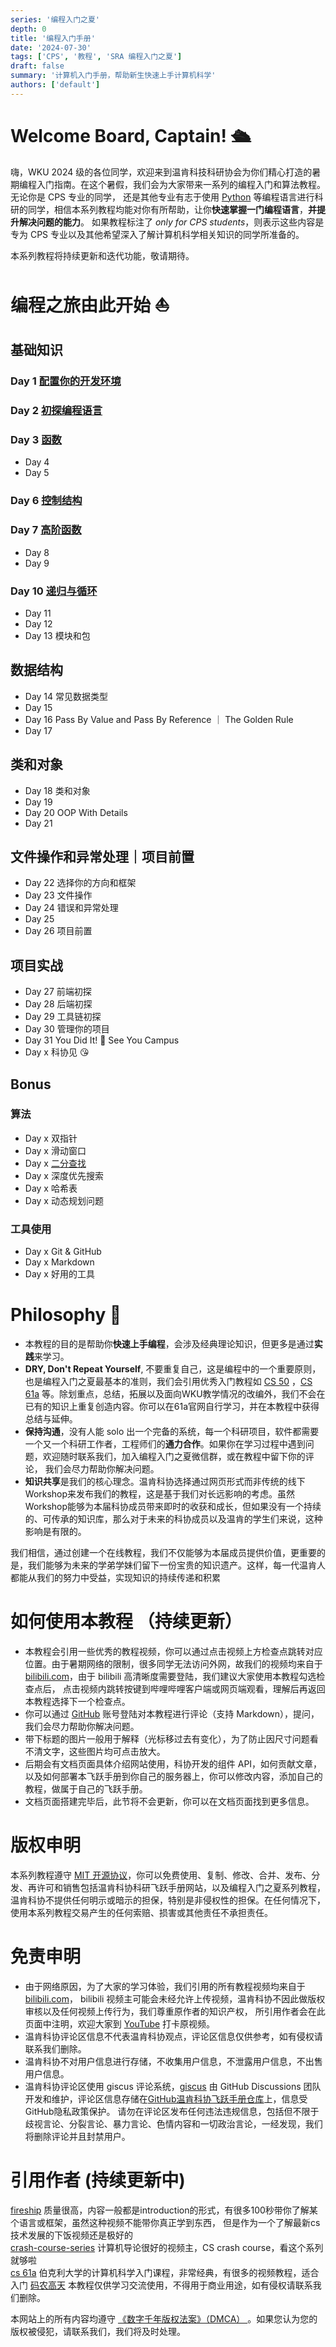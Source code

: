 ```yaml
---
series: '编程入门之夏'
depth: 0
title: '编程入门手册'
date: '2024-07-30'
tags: ['CPS', '教程', 'SRA 编程入门之夏']
draft: false
summary: '计算机入门手册，帮助新生快速上手计算机科学'
authors: ['default']
---
```



# Welcome Board, Captain! 🛳️

嗨，WKU 2024 级的各位同学，欢迎来到温肯科技科研协会为你们精心打造的暑期编程入门指南。在这个暑假，我们会为大家带来一系列的编程入门和算法教程。无论你是 CPS 专业的同学，
还是其他专业有志于使用 [Python](https://python.org) 等编程语言进行科研的同学，相信本系列教程均能对你有所帮助，让你**快速掌握一门编程语言**，**并提升解决问题的能力**。
如果教程标注了 _only for CPS students_，则表示这些内容是专为 CPS 专业以及其他希望深入了解计算机科学相关知识的同学所准备的。

本系列教程将持续更新和迭代功能，敬请期待。

<Divider />

# 编程之旅由此开始 ⛵️

## 基础知识

### Day 1 [配置你的开发环境](configure-your-computer)

### Day 2 [初探编程语言](../programming-language)

### Day 3 [函数](python-functions)

- Day 4
- Day 5

### Day 6 [控制结构](control-structure)

### Day 7 [高阶函数](higher-order-function)

- Day 8
- Day 9

### Day 10 [递归与循环](recursive-loop-structure)

- Day 11
- Day 12
- Day 13 模块和包

## 数据结构

- Day 14 常见数据类型
- Day 15
- Day 16 Pass By Value and Pass By Reference ｜ The Golden Rule
- Day 17

## 类和对象

- Day 18 类和对象
- Day 19
- Day 20 OOP With Details
- Day 21

## 文件操作和异常处理｜项目前置

- Day 22 选择你的方向和框架
- Day 23 文件操作
- Day 24 错误和异常处理
- Day 25
- Day 26 项目前置

## 项目实战

- Day 27 前端初探
- Day 28 后端初探
- Day 29 工具链初探
- Day 30 管理你的项目
- Day 31 You Did It! 🎉 See You Campus
- Day x 科协见 😘

## Bonus

### 算法

- Day x 双指针
- Day x 滑动窗口
- Day x [二分查找](../binary-search)
- Day x 深度优先搜索
- Day x 哈希表
- Day x 动态规划问题

### 工具使用

- Day x Git & GitHub
- Day x Markdown
- Day x 好用的工具

<Divider />

# Philosophy 📜

- 本教程的目的是帮助你**快速上手编程**，会涉及经典理论知识，但更多是通过**实践**来学习。
- **DRY, Don't Repeat Yourself**, 不要重复自己，这是编程中的一个重要原则，也是编程入门之夏最基本的准则，我们会引用优秀入门教程如 [CS 50](https://pll.harvard.edu/course/cs50-introduction-computer-science)
  ，[CS 61a](https://cs61a.org/) 等。除划重点，总结，拓展以及面向WKU教学情况的改编外，我们不会在已有的知识上重复创造内容。你可以在61a官网自行学习，并在本教程中获得总结与延伸。
- **保持沟通**，没有人能 solo 出一个完备的系统，每一个科研项目，软件都需要一个又一个科研工作者，工程师们的**通力合作**。如果你在学习过程中遇到问题，欢迎随时联系我们，加入编程入门之夏微信群，或在教程中留下你的评论，
  我们会尽力帮助你解决问题。
- **知识共享**是我们的核心理念。温肯科协选择通过网页形式而非传统的线下Workshop来发布我们的教程，这是基于我们对长远影响的考虑。虽然Workshop能够为本届科协成员带来即时的收获和成长，但如果没有一个持续的、可传承的知识库，那么对于未来的科协成员以及温肯的学生们来说，这种影响是有限的。

我们相信，通过创建一个在线教程，我们不仅能够为本届成员提供价值，更重要的是，我们能够为未来的学弟学妹们留下一份宝贵的知识遗产。这样，每一代温肯人都能从我们的努力中受益，实现知识的持续传递和积累

<Divider />

# 如何使用本教程 （持续更新）

- 本教程会引用一些优秀的教程视频，你可以通过点击视频上方检查点跳转对应位置。由于暑期网络的限制，很多同学无法访问外网，故我们的视频均来自于 [bilibili.com](https://bilibili.com)，由于 bilibili 高清晰度需要登陆，我们建议大家使用本教程勾选检查点后，
  点击视频内跳转按键到哔哩哔哩客户端或网页端观看，理解后再返回本教程选择下一个检查点。
- 你可以通过 [GitHub](https://github.com) 账号登陆对本教程进行评论（支持 Markdown），提问，我们会尽力帮助你解决问题。
- 带下标题的图片一般用于解释（光标移过去有变化），为了防止因尺寸问题看不清文字，这些图片均可点击放大。
- 后期会有文档页面具体介绍网站使用，科协开发的组件 API，如何贡献文章，以及如何部署本飞跃手册到你自己的服务器上，你可以修改内容，添加自己的教程，做属于自己的飞跃手册。
- 文档页面搭建完毕后，此节将不会更新，你可以在文档页面找到更多信息。

<Divider />

# 版权申明

本系列教程遵守 [MIT 开源协议](https://opensource.org/licenses/MIT)，你可以免费使用、复制、修改、合并、发布、分发、再许可和销售包括温肯科协科研飞跃手册网站，以及编程入门之夏系列教程，
温肯科协不提供任何明示或暗示的担保，特别是非侵权性的担保。在任何情况下，使用本系列教程交易产生的任何索赔、损害或其他责任不承担责任。

# 免责申明

- 由于网络原因，为了大家的学习体验，我们引用的所有教程视频均来自于 [bilibili.com](https://bilibili.com)，
  bilibili 视频主可能会未经允许上传视频，温肯科协不因此做版权审核以及任何视频上传行为，我们尊重原作者的知识产权，
  所引用作者会在此页面中注明，欢迎大家到 [YouTube](https://youtube.com) 打卡原视频。
- 温肯科协评论区信息不代表温肯科协观点，评论区信息仅供参考，如有侵权请联系我们删除。
- 温肯科协不对用户信息进行存储，不收集用户信息，不泄露用户信息，不出售用户信息。
- 温肯科协评论区使用 giscus 评论系统，[giscus](https://github.com/giscus/giscus) 由 GitHub Discussions 团队开发和维护，评论区信息存储在[GitHub温肯科协飞跃手册仓库](https://github.com/WKU-SRA/WKU-WIKI/discussions)上，信息受GitHub隐私政策保护。
  请勿在评论区发布任何违法违规信息，包括但不限于歧视言论、分裂言论、暴力言论、色情内容和一切政治言论，一经发现，我们将删除评论并且封禁用户。

# 引用作者 (持续更新中)

[fireship](https://fireship.io) 质量很高，内容一般都是introduction的形式，有很多100秒带你了解某个语言或框架，虽然这种视频不能带你真正学到东西，
但是作为一个了解最新cs技术发展的下饭视频还是极好的  
[crash-course-series](https://www.youtube.com/playlist?list=PL8dPuuaLjXtNlUrzyH5r6jN9ulI) 计算机导论很好的视频主，CS crash course，看这个系列就够啦  
[cs 61a](https://cs61a.org/) 伯克利大学的计算机科学入门课程，非常经典，有很多的视频教程，适合入门
[码农高天](https://space.bilibili.com/245645656)
本教程仅供学习交流使用，不得用于商业用途，如有侵权请联系我们删除。

<Divider />

<div className="mt-16 text-muted-foreground">
  本网站上的所有内容均遵守
  <a href="https://www.congress.gov/bill/105th-congress/house-bill/2281">
    《数字千年版权法案》（DMCA）
  </a>
  。如果您认为您的版权被侵犯，请联系我们，我们将及时处理。
</div>
